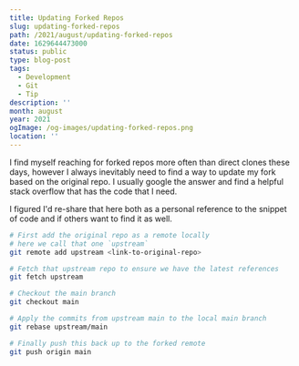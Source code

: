 ```yaml
---
title: Updating Forked Repos
slug: updating-forked-repos
path: /2021/august/updating-forked-repos
date: 1629644473000
status: public
type: blog-post
tags:
  - Development
  - Git
  - Tip
description: ''
month: august
year: 2021
ogImage: /og-images/updating-forked-repos.png
location: ''
---
```




I find myself reaching for forked repos more often than direct clones these
days, however I always inevitably need to find a way to update my fork based on
the original repo. I usually google the answer and find a helpful stack overflow
that has the code that I need.

I figured I'd re-share that here both as a personal reference to the snippet of
code and if others want to find it as well.

```bash
# First add the original repo as a remote locally
# here we call that one `upstream`
git remote add upstream <link-to-original-repo>

# Fetch that upstream repo to ensure we have the latest references
git fetch upstream

# Checkout the main branch
git checkout main

# Apply the commits from upstream main to the local main branch
git rebase upstream/main

# Finally push this back up to the forked remote
git push origin main
```
